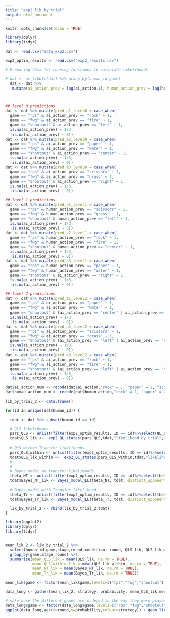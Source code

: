 ```yaml
---
title: "exp2_lik_by_trial"
output: html_document
---
```


```r
knitr::opts_chunk$set(echo = TRUE)
```

```r
library(dplyr)
library(tidyr)

dat <- read.csv("data_exp2.csv")

exp2_optim_results <- read.csv("exp2_results.csv")


```

```r

# Preparing data for running functions to calculate likelihoods

# dat <- as_tibble(dat) %>% group_by(human_id,game)
  dat <- dat %>%
   mutate(ai_action_prev = lag(ai_action,1), human_action_prev = lag(human_action,1))



## level 0 predictions
dat <- dat %>% mutate(pred_a1_level0 = case_when(
  game == "rps" & ai_action_prev == "rock" ~ 1,
  game == "fwg" & ai_action_prev == "fire" ~ 1,
  game == "shootout" & ai_action_prev == "left" ~ 1,
  is.na(ai_action_prev) ~ 1/3,
  !is.na(ai_action_prev) ~ 0))
dat <- dat %>% mutate(pred_a2_level0 = case_when(
  game == "rps" & ai_action_prev == "paper" ~ 1,
  game == "fwg" & ai_action_prev == "water" ~ 1,
  game == "shootout" & ai_action_prev == "center" ~ 1,
  is.na(ai_action_prev) ~ 1/3,
  !is.na(ai_action_prev) ~ 0))
dat <- dat %>% mutate(pred_a3_level0 = case_when(
  game == "rps" & ai_action_prev == "scissors" ~ 1,
  game == "fwg" & ai_action_prev == "grass" ~ 1,
  game == "shootout" & ai_action_prev == "right" ~ 1,
  is.na(ai_action_prev) ~ 1/3,
  !is.na(ai_action_prev) ~ 0))

## level 1 predictions
dat <- dat %>% mutate(pred_a1_level1 = case_when(
  game == "rps" & human_action_prev == "scissors" ~ 1,
  game == "fwg" & human_action_prev == "grass" ~ 1,
  game == "shootout" & human_action_prev == "left" ~ 1,
  is.na(ai_action_prev) ~ 1/3,
  !is.na(ai_action_prev) ~ 0))
dat <- dat %>% mutate(pred_a2_level1 = case_when(
  game == "rps" & human_action_prev == "rock" ~ 1,
  game == "fwg" & human_action_prev == "fire" ~ 1,
  game == "shootout" & human_action_prev == "center" ~ 1,
  is.na(ai_action_prev) ~ 1/3,
  !is.na(ai_action_prev) ~ 0))
dat <- dat %>% mutate(pred_a3_level1 = case_when(
  game == "rps" & human_action_prev == "paper" ~ 1,
  game == "fwg" & human_action_prev == "water" ~ 1,
  game == "shootout" & ai_action_prev == "right" ~ 1,
  is.na(ai_action_prev) ~ 1/3,
  !is.na(ai_action_prev) ~ 0))

## level 2 predictions
dat <- dat %>% mutate(pred_a1_level2 = case_when(
  game == "rps" & ai_action_prev == "paper" ~ 1,
  game == "fwg" & ai_action_prev == "water" ~ 1,
  game == "shootout" & (ai_action_prev == "center" | ai_action_prev == "right") ~ .5,
  is.na(ai_action_prev) ~ 1/3,
  !is.na(ai_action_prev) ~ 0))
dat <- dat %>% mutate(pred_a2_level2 = case_when(
  game == "rps" & ai_action_prev == "scissors" ~ 1,
  game == "fwg" & ai_action_prev == "grass" ~ 1,
  game == "shootout" & (ai_action_prev == "left" | ai_action_prev == "right") ~ .5,
  is.na(ai_action_prev) ~ 1/3,
  !is.na(ai_action_prev) ~ 0))
dat <- dat %>% mutate(pred_a3_level2 = case_when(
  game == "rps" & ai_action_prev == "rock" ~ 1,
  game == "fwg" & ai_action_prev == "fire" ~ 1,
  game == "shootout" & (ai_action_prev == "left" | ai_action_prev == "center") ~ .5,
  is.na(ai_action_prev) ~ 1/3,
  !is.na(ai_action_prev) ~ 0))

dat$ai_action_num <- recode(dat$ai_action,"rock" = 1, "paper" = 2, "scissors" = 3, "fire" = 1, "water" = 2, "grass" = 3, "left" = 1, "center" = 2, "right" = 3)
dat$human_action_num <- recode(dat$human_action,"rock" = 1, "paper" = 2, "scissors" = 3, "fire" = 1, "water" = 2, "grass" = 3, "left" = 1, "center" = 2, "right" = 3)

```

```r

lik_by_trial_2 <- data.frame()

for(id in unique(dat$human_id)) {
  
  tdat <- dat %>% subset(human_id == id)

  # QLS likelihoods 
  pars_QLS <- unlist(filter(exp2_optim_results, ID == id)%>%select(QL_states_alpha,QL_states_Beta))
  tdat$QLS_lik <-  exp2_QL_states(pars_QLS,tdat,"likelihood_by_trial",0.0, FALSE)
  
  # QLS within Transfer likelihoods 
  pars_QLS_within <- unlist(filter(exp2_optim_results, ID == id)%>%select(QLS_within_Tr_alpha,QLS_within_Tr_Beta))
  tdat$QLS_lik_within <-  exp2_QL_states(pars_QLS_within,tdat,"likelihood_by_trial",gamma = 0, TRUE)
  #                
  # 
  # Bayes model no transfer likelihoods
  theta_NT <- unlist(filter(exp2_optim_results, ID == id)%>%select(theta_no_tr))
  tdat$Bayes_NT_lik <- Bayes_model_LL(theta_NT, tdat, distinct_opponent = TRUE, generalize = "no",return = "likelihood_by_trial")

  # Bayes model with Transfer likelihood
  theta_Tr <- unlist(filter(exp2_optim_results, ID == id)%>%select(theta_transfer))
  tdat$Bayes_Tr_lik <- Bayes_model_LL(theta_Tr, tdat, distinct_opponent = TRUE, generalize = "game",return = "likelihood_by_trial")

  lik_by_trial_2 <- rbind(lik_by_trial_2,tdat)
}
```

```r
library(ggplot2)
library(dplyr)
library(tidyr)


mean_lik_2 <- lik_by_trial_2 %>%
  select(human_id,game,stage,round_condition, round, QLS_lik, QLS_lik_within, Bayes_NT_lik, Bayes_Tr_lik) %>%
  group_by(game,stage,round) %>%
  summarise(mean_QLS_lik = mean(QLS_lik, na.rm = TRUE),
            mean_QLS_within_lik = mean(QLS_lik_within, na.rm = TRUE),
            mean_NT_lik = mean(Bayes_NT_lik, na.rm = TRUE),
            mean_Tr_lik = mean(Bayes_Tr_lik, na.rm = TRUE))

mean_lik$game <- factor(mean_lik$game,levels=c("rps","fwg","shootout"))

data_long <- gather(mean_lik_2, strategy, probability, mean_QLS_lik:mean_Tr_lik, factor_key=TRUE)

# make sure the different games are ordered in the way they were played
data_long$game <- factor(data_long$game,levels=c("rps","fwg","shootout"))
ggplot(data_long,aes(x=round,y=probability,colour=strategy)) + geom_line() + facet_grid(game~stage)

```


